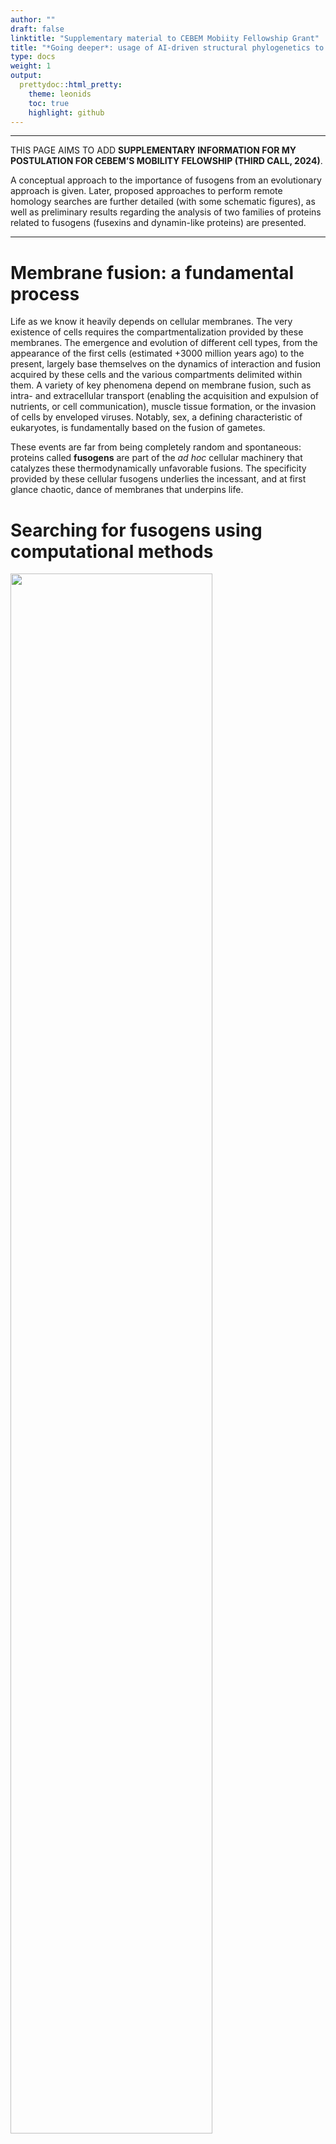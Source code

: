 ```yaml
---
author: ""
draft: false
linktitle: "Supplementary material to CEBEM Mobiity Fellowship Grant"
title: "*Going deeper*: usage of AI-driven structural phylogenetics to study the evolution of ancient cellular fusogens"
type: docs
weight: 1
output:
  prettydoc::html_pretty:
    theme: leonids
    toc: true
    highlight: github
---
```


___

THIS PAGE AIMS TO ADD **SUPPLEMENTARY INFORMATION FOR MY POSTULATION FOR CEBEM'S MOBILITY FELOWSHIP (THIRD CALL, 2024)**.

A conceptual approach to the importance of fusogens from an evolutionary approach is given. Later, proposed approaches to perform remote homology searches are further detailed (with some schematic figures), as well as preliminary results regarding the analysis of two families of proteins related to fusogens (fusexins and dynamin-like proteins) are presented.

___


# Membrane fusion: a fundamental process

Life as we know it heavily depends on cellular membranes. The very existence of cells requires the compartmentalization provided by these membranes. The emergence and evolution of different cell types, from the appearance of the first cells (estimated +3000 million years ago) to the present, largely base themselves on the dynamics of interaction and fusion acquired by these cells and the various compartments delimited within them. A variety of key phenomena depend on membrane fusion, such as intra- and extracellular transport (enabling the acquisition and expulsion of nutrients, or cell communication), muscle tissue formation, or the invasion of cells by enveloped viruses. Notably, sex, a defining characteristic of eukaryotes, is fundamentally based on the fusion of gametes.

These events are far from being completely random and spontaneous: proteins called **fusogens** are part of the *ad hoc* cellular machinery that catalyzes these thermodynamically unfavorable fusions. The specificity provided by these cellular fusogens underlies the incessant, and at first glance chaotic, dance of membranes that underpins life.

# Searching for fusogens using computational methods

![](imgs/esquema_busqueda.png){width="80%"}

Recent studies from our research group and collaborators have allowed us to predict and experimentally validate a eukaryotic fusogen responsible for the fusion of gametes. We found that this fusogen is homologous to the class II fusogens of enveloped viruses, revealing an ancient exchange between viruses and eukaryotes.

![](imgs/meet_fusexins_spa.png){width="90%"}

This finding has important implications for formulating evolutionary questions regarding the origin of sex, a turning point in the evolution of cellular complexity. Moreover, our results today show that these fusogens exist in Archaea, enriching the landscape. Was sex an invention of archaea, viruses, or eukaryotes? What role do archaeal fusexins play? These are questions that remain unclear to date.

The landscape is even more enigmatic in other cases. For example, sexual fusogens in fungi or vertebrates are unknown. Other cellular fusogens described in the literature also lack a thorough study both in terms of their distribution and their evolutionary dynamics, which is indispensable to understand the evolution of some of the biological processes mentioned earlier.

The appearance of new tools for the inference of structural models such as AlphaFold2 has been revolutionary in this regard, as they allow the detection of remote homologs from the alignment of structural models.

## Proposal for iterative search of fusogens

A comprehensive search of homologues is always needed to be able to delucidate the evolutionary history of any family of protenis. Of course, this is possible only with: i) a diverse database to search against and ii) an efficient algorithm to perform the search.

The following database assembly is proposed in order to get a taxonomically diverse set of eukaryotic structures to search for families of fusogens using structures, illustrated by the following figure

![Structural database assembly to obtain a phylogenetically diverse set of eukaryotic protein structures. Icons taken from bioicons (www.bioicons.com).](imgs/database_construction.png){width="90%"}

An iterative procedure, based on this structural database and the FoldSeek Clusters DB (publicly available) is proposed in order to get the set of homologues in each case (figure bellow)

![Iterative procedure proposed to detect remote homologues for fusexins and fusogenic DLPs employing structural information. Icons taken from bioicons (www.bioicons.com).](imgs/iterative_search.png){width="90%"}

# Advances in the study of fusexins

A collection of fusexin homologs has been collected from previous work. A structural comparison of them clearly shows their structural homology, as shown in the following figure

![Structural comparison of 3D models of archaeal, eukaryotic (HAP2/GCS1) and viral (class II fusexin ectodomains). Structural models were downloaded from PDB or inferred with AlphaFold2 (employing ColabFold).  Flexible alignments were performed with FATCAT and possible structural homology was determined with TM-align (TM-score >= 0.5). Clear structural homology is observed for the Eukarya, Virus and Archaea models, with intradomain clustering showing higher scores. Domains shown in color at the edges of the heatmap.](imgs/matriz_fsxs.png){width="80%"}

But what can we say about the whole superfamily evolution? A first approach, using FoldTree to infer a phylogenetic tree from paired structural distances and rooting the resulting tree using an algorithm named MAD (_minimum ancestor deviation_) shows the following

![Rooted phylogenetic tree inferred with structural data using the Minimum Ancestry Deviation (MAD) algorithm. Paired structural comparison scores (TM-scores) were used to calculate a distance matrix (distance metric: 1-TMscore) for fusexin ectodomains. A phylogeny was inferred by minimum evolution method, which was rooted with the MAD algorithm. The root corresponds to the point where the AD score is minimized (color in the branches). The results do not allow discerning between a viral or a cellular origin for the family.](imgs/arbol_estruct_fsxs.png){width="80%"}

where neither a cellular or viral origin for this fusogen family can be inferred. Further work using better approaches with bigger sets of homologues may help to further ellucidate this evolutionary history, leading to possible clues about how eukaryotic fusexins (and possibly part of eukaryotic sex) evolved.

Interestingly, a classical approach inferring phylogenies with sequence-based methods (restricted to Archaea and Eukarya) shows support for an archaeal origin of eukaryotic sex

![Phylogenetic tree inferred from archaeal and eukaryotic fusexin sequence data. Fusexin ectodomains were aligned and trimmed, and the resulting alignment was recoded following the Hanada scheme, encoding conservative and radical amino acid changes with different characters. Phylogenetic inference was done by maximum likelihood method, using non-reversible models in order to establish polarization for character changes. Root support values are shown for each branch (lower values: blue, higher values: pink). The results suggest an Archaean origin for fusexins. Due to the loss of phylogenetic signal only eukaryotic and archaeal sequences were used.](imgs/arbol_seqs_fsxs.png){width="80%"}

# Advances in the study of dynamin-like proteins 
This interesting family posses members that are known to be mitochondrial fusogens in eukaryotes. Bacterial members have been discovered in the last decades, but their functions remain in many cases unknown (e.g., it has been postulated that might have a role in membrane remodelling, or in fusing lamellar structures in Cyanobacteria).

What is the taxonomic distribution of this family? How diverse are their members in Eukarya and Prokarya? No systematic approach to study their whole evolutionary story has being made to data, probably due to the amount of sequence divergence. A first approach shows the following preliminary results

![Presence of putative homologs to fusogens of the DLPs family in eukaryote supergroups defined by Burki et al. (2020) using different approaches. Presence in turn is marked in previous study by Sinha & Manoj (2019) (“R”), as well as the representation of the supergroups in the UniProt database (used as input by Foldseek Clusters).](imgs/distro_taxa_dlps.png){width="100%"}

![Distribution of putative prokaryotic homologs for DLPs projected into a previously published prokaryotic tree with taxonomic diversity. Both structural and sequence putative homologs are marked in the figure.](imgs/distro_proka_dlps.png){width="100%"}

Both for eukaryotic and prokaryotic members a vast amount of unknown putative homologs appear to be discovered using either profile-based or structural searches. Further study is needed to ellucidate a complete set of homologues for these family, as well as performing phylogenetic inference in order to delimit a clade for known fusogens (and probable novel fusogens) and study their evolutionary dynamics.

Interstingly, a paired structural comparison between some collected homologs (using structures of known members of the family as seeds for structural searches) shows a clear delimitation of two possible clades

![Paired structural comparison of cluster members from the Foldseek Clusters database. The _bitscore_ value reported by Foldseek for each structural alignment is shown. Structures considered in six clusters involving DLPs with structures already reported in the literature were used for the analysis: bacterial DLPs (from _Nostoc punctiforme_ and _Synechocystis_ sp. PCC 6803), outer membrane mitochondrial fusion mitofusins (yeast Fzo1, vertebrate Mfn1) and inner membrane mitofusins (yeast Mgm1 and vertebrate OPA1). The domain (Eukarya or Archaea) with which each structure is annotated in the UniProt database is also indicated.](imgs/comparacion_struct_dlps.png){width="100%"}

Interestingly, this can lead to at least two hypotheses for the origin of mitochondrial fusogens. Further delucidation of this evolutionary story needs, again, to delimit a final set of homologues and the usage of structural-based phylogenetics, due to the amount of divergence between the members of this intriguing family.

# Relevant works

- [***Arabidopsis* HAP2/GCS1 is a gamete fusion protein homologous to somatic and viral fusogens**](https://www.ncbi.nlm.nih.gov/pmc/articles/PMC5350521/pdf/JCB_201610093.pdf) 
- [The ancient gamete fusogen HAP2 is a eukaryotic class II fusion protein](https://www.cell.com/action/showPdf?pii=S0092-8674%2817%2930109-5)
- [Structure-function studies link class II virus fusogens with the ancestral gamete fusion protein HAP2](https://www.cell.com/action/showPdf?pii=S0960-9822%2817%2930084-2)
- [What came first, the virus or the egg?](https://www.cell.com/cell/pdf/S0092-8674(17)30190-3.pdf)
- [HAP2/GCS1: Mounting evidence of our true biological EVE?](https://journals.plos.org/plosbiology/article/file?id=10.1371/journal.pbio.3000007&type=printable)
- [**Discovery of archaeal fusexins homologous to eukaryotic HAP2/GCS1 gamete fusion proteins**](https://www.nature.com/articles/s41467-022-31564-1)

# _Fusexins_ in the press

- [_A billion years before sex, ancient cells were equipped for it_](https://www.quantamagazine.org/ancient-cells-had-sex-fusion-proteins-long-before-sex-evolved-20220216/). A feature from ***Quanta magazine*** in which...
- [_If you like sex, you might have to thank the archaea_](https://ladiaria.com.uy/ciencia/articulo/2022/7/si-te-gusta-el-sexo-tal-vez-tendrias-que-darles-las-gracias-a-las-arqueas/).
- [_CONICET scientists lead study that sheds light on the origin of sexual reproduction_](https://www.conicet.gov.ar/cientificos-del-conicet-lideran-estudio-que-arroja-luz-sobre-el-origen-de-la-reproduccion-sexual/).
- [_A molecule from ancient bacteria-like cells may shed new light on sexual reproduction_](https://news.ki.se/a-molecule-from-ancient-bacteria-like-cells-may-shed-new-light-on-sexual-reproduction).
- [_Technion researchers and international colleagues hypothesize that the cellular mechanisms enabling the fusion of sperm cells and egg cells originated 3 billion years ago_](https://www.technion.ac.il/en/2022/07/primordial-sexual-reproduction/).
